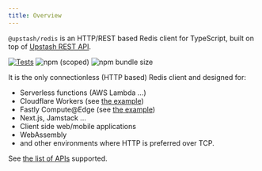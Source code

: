 ```yaml
---
title: Overview
---
```


`@upstash/redis` is an HTTP/REST based Redis client for TypeScript, built on top
of [Upstash REST API](https://docs.upstash.com/features/restapi).

[![Tests](https://github.com/upstash/upstash-redis/actions/workflows/tests.yaml/badge.svg)](https://github.com/upstash/upstash-redis/actions/workflows/tests.yaml)
![npm (scoped)](https://img.shields.io/npm/v/@upstash/redis)
![npm bundle size](https://img.shields.io/bundlephobia/minzip/@upstash/redis)

It is the only connectionless (HTTP based) Redis client and designed for:

- Serverless functions (AWS Lambda ...)
- Cloudflare Workers (see
  [the example](https://github.com/upstash/upstash-redis/tree/master/examples/cloudflare-workers))
- Fastly Compute@Edge (see
  [the example](https://github.com/upstash/upstash-redis/tree/master/examples/fastly))
- Next.js, Jamstack ...
- Client side web/mobile applications
- WebAssembly
- and other environments where HTTP is preferred over TCP.

See
[the list of APIs](https://docs.upstash.com/features/restapi#rest---redis-api-compatibility)
supported.
